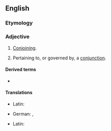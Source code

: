 ==English==

===Etymology===
{{suffix|conjunction|al|lang=en}}

===Adjective===
{{en-adj|-}}

# [[conjoin|Conjoin]]ing.
# {{lb|en|linguistics}} Pertaining to, or governed by, a [[conjunction]].

====Derived terms====
* {{l|en|conjunctional clause}}

====Translations====
{{trans-top|conjoining}}
* Latin: {{t|la|conjunctionalis}}
{{trans-mid}}
{{trans-bottom}}

{{trans-top|pertaining to, or governed by, a conjunction}}
* German: {{t|de|bindewörtlich}}, {{t|de|konjunktional}}
{{trans-mid}}
* Latin: {{t|la|conjunctionalis}}
{{trans-bottom}}